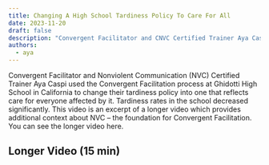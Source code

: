```yaml
---
title: Changing A High School Tardiness Policy To Care For All
date: 2023-11-20
draft: false
description: "Convergent Facilitator and CNVC Certified Trainer Aya Caspi used the Convergent Facilitation process at Ghidotti High School in California to change their tardiness policy into one that reflects care for everyone affected by it and successfully attends to tardiness rates in the school. This video is an excerpt of a longer video which provides additional context about Nonviolent Communication – the foundation for Convergent Facilitation. You can see the longer video here."
authors:
  - aya
---
```




Convergent Facilitator and Nonviolent Communication (NVC) Certified Trainer Aya Caspi used the Convergent Facilitation process at Ghidotti High School in California to change their tardiness policy into one that reflects care for everyone affected by it. Tardiness rates in the school decreased significantly. This video is an excerpt of a longer video which provides additional context about NVC – the foundation for Convergent Facilitation. You can see the longer video here.


<LiteYouTubeEmbed
             id='NQkGUTybMDE'
              params="autoplay=1&autohide=1&showinfo=0&rel=0"
              title='CF Process on Child Labor with Neil Howard and Lisa Rothman'
              poster="maxresdefault"
              webp
            />

<!--truncate-->

## Longer Video (15 min)

<LiteYouTubeEmbed
             id='zWicevVTg8U'
              params="autoplay=1&autohide=1&showinfo=0&rel=0"
              title='CF Process on Child Labor with Neil Howard and Lisa Rothman'
              poster="maxresdefault"
              webp
            />



